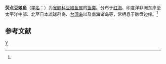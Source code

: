 {{Speciesbox 
| genus = Abudefduf
| species = lacrymatus
| authority = (Quoy et Gaimard, 1824)<ref name='id7868'>{{cite web| url =http://www.bioinfo.cn/db05/BjdwSpecies.php?action=view&id=7868| title =荧点豆娘鱼| work =《中国动物物种编目数据库》| publisher =中国科学院微生物研究所| author =中国科学院动物研究所| accessdate =2009-04-16| deadurl =yes| archiveurl =https://web.archive.org/web/20160305065239/http://www.bioinfo.cn/db05/BjdwSpecies.php?action=view&id=7868| archivedate =2016-03-05}}</ref>
}}

'''荧点豆娘鱼'''（[[学名|学名]]：{{lang|la|''Abudefduf lacrymatus''}}）为[[雀鲷科|雀鲷科]][[豆娘鱼属|豆娘鱼属]]的[[鱼类|鱼类]]。分布于[[红海|红海]]、印度洋非洲东岸至太平洋中部、北至日本琉球群岛、[[台湾岛|台湾岛]]以及南海诸岛等，常栖息于礁盘边缘。<ref name='id7868'/>

== 参考文献 ==
{{reflist}}

{{Wikispecies|Abudefduf lacrymatus}}
{{Taxonbar|from=Q15233431}}

[[Category:豆娘鱼属|Y]]


{{鲈形目小作品}}